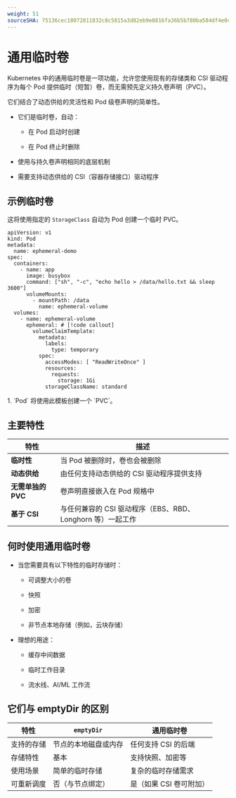 ```yaml
---
weight: 51
sourceSHA: 75136cec18072811832c8c5815a3d82eb9e8816fa36b5b780ba584df4e0c6635
---
```


# 通用临时卷

Kubernetes 中的通用临时卷是一项功能，允许您使用现有的存储类和 CSI 驱动程序为每个 Pod 提供临时（短暂）卷，而无需预先定义持久卷声明（PVC）。

它们结合了动态供给的灵活性和 Pod 级卷声明的简单性。

- 它们是临时卷，自动：

  - 在 Pod 启动时创建

  - 在 Pod 终止时删除

- 使用与持久卷声明相同的底层机制

- 需要支持动态供给的 CSI（容器存储接口）驱动程序

## 示例临时卷

这将使用指定的 `StorageClass` 自动为 Pod 创建一个临时 PVC。

```shell
apiVersion: v1
kind: Pod
metadata:
  name: ephemeral-demo
spec:
  containers:
    - name: app
      image: busybox
      command: ["sh", "-c", "echo hello > /data/hello.txt && sleep 3600"]
      volumeMounts:
        - mountPath: /data
          name: ephemeral-volume
  volumes:
    - name: ephemeral-volume
      ephemeral: # [!code callout]
        volumeClaimTemplate:
          metadata:
            labels:
              type: temporary
          spec:
            accessModes: [ "ReadWriteOnce" ]
            resources:
              requests:
                storage: 1Gi
            storageClassName: standard
```

<Callouts>
  1. `Pod` 将使用此模板创建一个 `PVC`。
</Callouts>

## 主要特性

| 特性                    | 描述                                                         |
| ----------------------- | ------------------------------------------------------------ |
| **临时性**              | 当 Pod 被删除时，卷也会被删除                               |
| **动态供给**           | 由任何支持动态供给的 CSI 驱动程序提供支持                   |
| **无需单独的 PVC**      | 卷声明直接嵌入在 Pod 规格中                                 |
| **基于 CSI**           | 与任何兼容的 CSI 驱动程序（EBS、RBD、Longhorn 等）一起工作 |

## 何时使用通用临时卷

- 当您需要具有以下特性的临时存储时：

  - 可调整大小的卷

  - 快照

  - 加密

  - 非节点本地存储（例如，云块存储）

- 理想的用途：

  - 缓存中间数据

  - 临时工作目录

  - 流水线、AI/ML 工作流

## 它们与 emptyDir 的区别

| 特性                | `emptyDir`                  | 通用临时卷                       |
| ------------------- | --------------------------- | -------------------------------- |
| 支持的存储          | 节点的本地磁盘或内存        | 任何支持 CSI 的后端              |
| 存储特性            | 基本                        | 支持快照、加密等                 |
| 使用场景            | 简单的临时存储              | 复杂的临时存储需求               |
| 可重新调度          | 否（与节点绑定）            | 是（如果 CSI 卷可附加）          |
